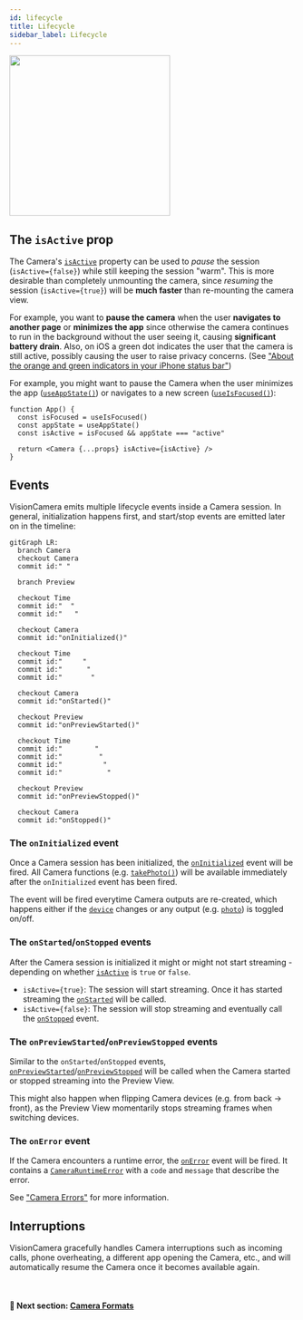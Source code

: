```yaml
---
id: lifecycle
title: Lifecycle
sidebar_label: Lifecycle
---
```



<div class="image-container">
  <img width="283" src={useBaseUrl("img/example.png")} />
</div>

## The `isActive` prop

The Camera's [`isActive`](/docs/api/interfaces/CameraProps#isactive) property can be used to _pause_ the session (`isActive={false}`) while still keeping the session "warm". This is more desirable than completely unmounting the camera, since _resuming_ the session (`isActive={true}`) will be **much faster** than re-mounting the camera view.

For example, you want to **pause the camera** when the user **navigates to another page** or **minimizes the app** since otherwise the camera continues to run in the background without the user seeing it, causing **significant battery drain**. Also, on iOS a green dot indicates the user that the camera is still active, possibly causing the user to raise privacy concerns. (See ["About the orange and green indicators in your iPhone status bar"](https://support.apple.com/en-us/HT211876))

For example, you might want to pause the Camera when the user minimizes the app ([`useAppState()`](https://github.com/react-native-community/hooks?tab=readme-ov-file#useappstate)) or navigates to a new screen ([`useIsFocused()`](https://reactnavigation.org/docs/use-is-focused/)):

```tsx
function App() {
  const isFocused = useIsFocused()
  const appState = useAppState()
  const isActive = isFocused && appState === "active"

  return <Camera {...props} isActive={isActive} />
}
```

## Events

VisionCamera emits multiple lifecycle events inside a Camera session. In general, initialization happens first, and start/stop events are emitted later on in the timeline:

```mermaid
gitGraph LR:
  branch Camera
  checkout Camera
  commit id:" "

  branch Preview

  checkout Time
  commit id:"  "
  commit id:"   "

  checkout Camera
  commit id:"onInitialized()"

  checkout Time
  commit id:"     "
  commit id:"      "
  commit id:"       "

  checkout Camera
  commit id:"onStarted()"

  checkout Preview
  commit id:"onPreviewStarted()"

  checkout Time
  commit id:"        "
  commit id:"         "
  commit id:"          "
  commit id:"           "

  checkout Preview
  commit id:"onPreviewStopped()"

  checkout Camera
  commit id:"onStopped()"
```

### The `onInitialized` event

Once a Camera session has been initialized, the [`onInitialized`](/docs/api/interfaces/CameraProps#oninitialized) event will be fired.
All Camera functions (e.g. [`takePhoto()`](taking-photos)) will be available immediately after the `onInitialized` event has been fired.

The event will be fired everytime Camera outputs are re-created, which happens either if the [`device`](/docs/api/interfaces/CameraProps#device) changes or any output (e.g. [`photo`](/docs/api/interfaces/CameraProps#photo)) is toggled on/off.

### The `onStarted`/`onStopped` events

After the Camera session is initialized it might or might not start streaming - depending on whether [`isActive`](/docs/api/interfaces/CameraProps#isactive) is `true` or `false`.

- `isActive={true}`: The session will start streaming. Once it has started streaming the [`onStarted`](/docs/api/interfaces/CameraProps#onstarted) will be called.
- `isActive={false}`: The session will stop streaming and eventually call the [`onStopped`](/docs/api/interfaces/CameraProps#onstopped) event.

### The `onPreviewStarted`/`onPreviewStopped` events

Similar to the `onStarted`/`onStopped` events, [`onPreviewStarted`](/docs/api/interfaces/CameraProps#onpreviewstarted)/[`onPreviewStopped`](/docs/api/interfaces/CameraProps#onpreviewstopped) will be called when the Camera started or stopped streaming into the Preview View.

This might also happen when flipping Camera devices (e.g. from back -> front), as the Preview View momentarily stops streaming frames when switching devices.

### The `onError` event

If the Camera encounters a runtime error, the [`onError`](/docs/api/interfaces/CameraProps#onerror) event will be fired.
It contains a [`CameraRuntimeError`](/docs/api/classes/CameraRuntimeError) with a `code` and `message` that describe the error.

See ["Camera Errors"](errors) for more information.

## Interruptions

VisionCamera gracefully handles Camera interruptions such as incoming calls, phone overheating, a different app opening the Camera, etc., and will automatically resume the Camera once it becomes available again.

<br />

#### 🚀 Next section: [Camera Formats](formats)
